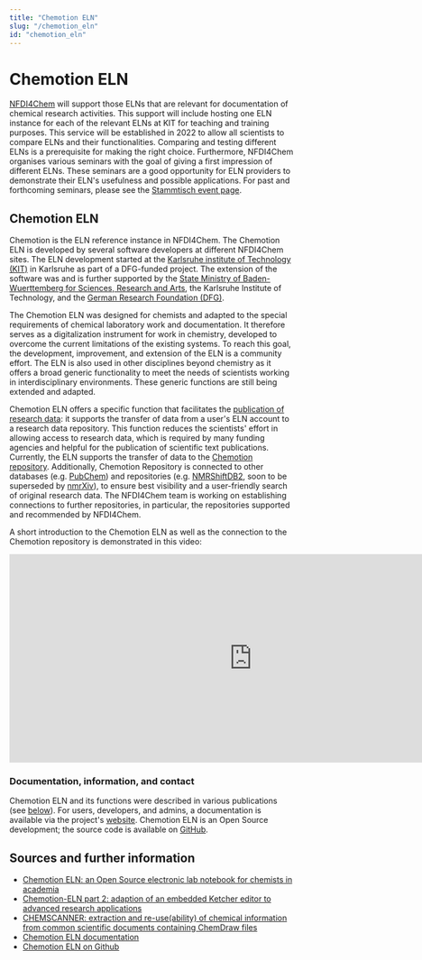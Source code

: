 ```yaml
---
title: "Chemotion ELN"
slug: "/chemotion_eln"
id: "chemotion_eln"
---
```



# Chemotion ELN

[NFDI4Chem](https://www.nfdi4chem.de/) will support those ELNs that are relevant for documentation of chemical research activities. This support will include hosting one ELN instance for each of the relevant ELNs at KIT for teaching and training purposes. This service will be established in 2022 to allow all scientists to compare ELNs and their functionalities. Comparing and testing different ELNs is a prerequisite for making the right choice. Furthermore, NFDI4Chem organises various seminars with the goal of giving a first impression of different ELNs. These seminars are a good opportunity for ELN providers to demonstrate their ELN's usefulness and possible applications. For past and forthcoming seminars, please see the [Stammtisch event page](https://www.nfdi4chem.de/index.php/event/stammtisch-chemotion/).

## Chemotion ELN

Chemotion is the ELN reference instance in NFDI4Chem. The Chemotion ELN is developed by several software developers at different NFDI4Chem sites. The ELN development started at the [Karlsruhe institute of Technology (KIT)](https://www.kit.edu/) in Karlsruhe as part of a DFG-funded project. The extension of the software was and is further supported by the [State Ministry of Baden-Wuerttemberg for Sciences, Research and Arts](https://mwk.baden-wuerttemberg.de/), the Karlsruhe Institute of Technology, and the [German Research Foundation (DFG)](https://www.dfg.de/).

The Chemotion ELN was designed for chemists and adapted to the special requirements of chemical laboratory work and documentation. It therefore serves as a digitalization instrument for work in chemistry, developed to overcome the current limitations of the existing systems. To reach this goal, the development, improvement, and extension of the ELN is a community effort. The ELN is also used in other disciplines beyond chemistry as it offers a broad generic functionality to meet the needs of scientists working in interdisciplinary environments. These generic functions are still being extended and adapted.

Chemotion ELN offers a specific function that facilitates the [publication of research data](/docs/data_publication): it supports the transfer of data from a user's ELN account to a research data repository. This function reduces the scientists' effort in allowing access to research data, which is required by many funding agencies and helpful for the publication of scientific text publications. Currently, the ELN supports the transfer of data to the [Chemotion repository](https://www.chemotion-repository.net/welcome). Additionally, Chemotion Repository is connected to other databases (e.g. [PubChem](https://pubchem.ncbi.nlm.nih.gov/)) and repositories (e.g. [NMRShiftDB2](https://nmrshiftdb.nmr.uni-koeln.de/), soon to be superseded by [nmrXiv](https://nmrxiv.org/)), to ensure best visibility and a user-friendly search of original research data. The NFDI4Chem team is working on establishing connections to further repositories, in particular, the repositories supported and recommended by NFDI4Chem.

A short introduction to the Chemotion ELN as well as the connection to the Chemotion repository is demonstrated in this video:
<iframe width="860" height="370" src="https://www.youtube.com/embed/tZHaP6DW-Dw" frameborder="0" allow="accelerometer; autoplay; encrypted-media; gyroscope; picture-in-picture" allowfullscreen></iframe>

### Documentation, information, and contact

Chemotion ELN and its functions were described in various publications (see [below](#sources-and-further-information)). For users, developers, and admins, a documentation is available via the project's [website](https://www.chemotion.net/docs). Chemotion ELN is an Open Source development; the source code is available on [GitHub](https://github.com/ComPlat/chemotion_ELN).

## Sources and further information

- [Chemotion ELN: an Open Source electronic lab notebook for chemists in academia](https://doi.org/10.1186/s13321-017-0240-0)
- [Chemotion-ELN part 2: adaption of an embedded Ketcher editor to advanced research applications](https://doi.org/10.1186/s13321-018-0292-9)
- [CHEMSCANNER: extraction and re-use(ability) of chemical information from common scientific documents containing ChemDraw files](https://doi.org/10.1186/s13321-019-0400-5)
- [Chemotion ELN documentation](https://www.chemotion.net/chemotionsaurus/docs/intro)
- [Chemotion ELN on Github](https://github.com/ComPlat/chemotion_ELN)
